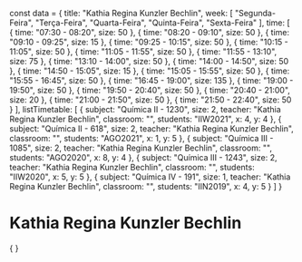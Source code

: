 const data = {
  title: "Kathia Regina Kunzler Bechlin",
  week: [
    "Segunda-Feira",
    "Terça-Feira",
    "Quarta-Feira",
    "Quinta-Feira",
    "Sexta-Feira"
  ],
  time: [
    {
      time: "07:30 - 08:20",
      size: 50
    },
    {
      time: "08:20 - 09:10",
      size: 50
    },
    {
      time: "09:10 - 09:25",
      size: 15
    },
    {
      time: "09:25 - 10:15",
      size: 50
    },
    {
      time: "10:15 - 11:05",
      size: 50
    },
    {
      time: "11:05 - 11:55",
      size: 50
    },
    {
      time: "11:55 - 13:10",
      size: 75
    },
    {
      time: "13:10 - 14:00",
      size: 50
    },
    {
      time: "14:00 - 14:50",
      size: 50
    },
    {
      time: "14:50 - 15:05",
      size: 15
    },
    {
      time: "15:05 - 15:55",
      size: 50
    },
    {
      time: "15:55 - 16:45",
      size: 50
    },
    {
      time: "16:45 - 19:00",
      size: 135
    },
    {
      time: "19:00 - 19:50",
      size: 50
    },
    {
      time: "19:50 - 20:40",
      size: 50
    },
    {
      time: "20:40 - 21:00",
      size: 20
    },
    {
      time: "21:00 - 21:50",
      size: 50
    },
    {
      time: "21:50 - 22:40",
      size: 50
    }
  ],
  listTimetable: [
    {
      subject: "Química II - 1230",
      size: 2,
      teacher: "Kathia Regina Kunzler Bechlin",
      classroom: "",
      students: "IIW2021",
      x: 4,
      y: 4
    },
    {
      subject: "Química II - 618",
      size: 2,
      teacher: "Kathia Regina Kunzler Bechlin",
      classroom: "",
      students: "AGO2021",
      x: 1,
      y: 5
    },
    {
      subject: "Química III - 1085",
      size: 2,
      teacher: "Kathia Regina Kunzler Bechlin",
      classroom: "",
      students: "AGO2020",
      x: 8,
      y: 4
    },
    {
      subject: "Química III - 1243",
      size: 2,
      teacher: "Kathia Regina Kunzler Bechlin",
      classroom: "",
      students: "IIW2020",
      x: 5,
      y: 5
    },
    {
      subject: "Química IV - 191",
      size: 1,
      teacher: "Kathia Regina Kunzler Bechlin",
      classroom: "",
      students: "IIN2019",
      x: 4,
      y: 5
    }
  ]
}

# Kathia Regina Kunzler Bechlin

<div>
    {
        <Grid
            title={data.title}
            weekDays={data.week}
            time={data.time}
            listClasses={data.listTimetable}
        />
    }
</div>